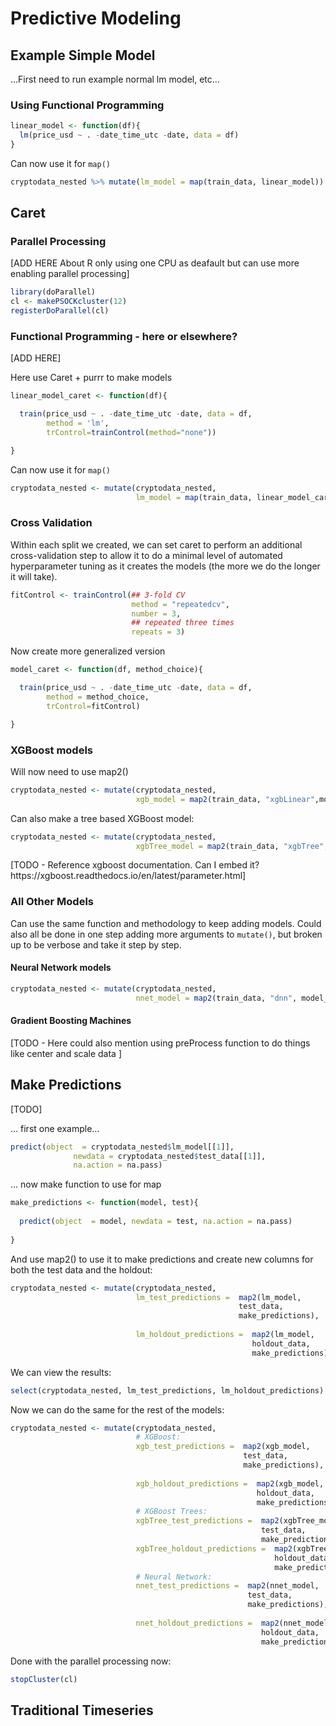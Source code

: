 # Predictive Modeling {#predictive-modeling}




## Example Simple Model

...First need to run example normal lm model, etc...


### Using Functional Programming


```r
linear_model <- function(df){
  lm(price_usd ~ . -date_time_utc -date, data = df)
}
```


Can now use it for `map()`
```r
cryptodata_nested %>% mutate(lm_model = map(train_data, linear_model))
```




## Caret

### Parallel Processing

[ADD HERE About R only using one CPU as deafault but can use more enabling parallel processing]

```r
library(doParallel)
cl <- makePSOCKcluster(12)
registerDoParallel(cl)
```

### Functional Programming - here or elsewhere?

[ADD HERE]

Here use Caret + purrr to make models

```r
linear_model_caret <- function(df){

  train(price_usd ~ . -date_time_utc -date, data = df,
        method = 'lm',
        trControl=trainControl(method="none"))

}
```

Can now use it for `map()`
```r
cryptodata_nested <- mutate(cryptodata_nested, 
                            lm_model = map(train_data, linear_model_caret))
```


### Cross Validation

Within each split we created, we can set caret to perform an additional cross-validation step to allow it to do a minimal level of automated hyperparameter tuning as it creates the models (the more we do the longer it will take).

```r
fitControl <- trainControl(## 3-fold CV
                           method = "repeatedcv",
                           number = 3,
                           ## repeated three times
                           repeats = 3)
```


<!-- [TODO - here need to explain "method" options like I did in the high-level version (use those images)] -->

Now create more generalized version
```r
model_caret <- function(df, method_choice){

  train(price_usd ~ . -date_time_utc -date, data = df,
        method = method_choice,
        trControl=fitControl)

}
```


### XGBoost models

Will now need to use map2()

```r
cryptodata_nested <- mutate(cryptodata_nested, 
                            xgb_model = map2(train_data, "xgbLinear",model_caret))
```

Can also make a tree based XGBoost model:
```r
cryptodata_nested <- mutate(cryptodata_nested, 
                            xgbTree_model = map2(train_data, "xgbTree",model_caret))
```

[TODO - Reference xgboost documentation. Can I embed it? https://xgboost.readthedocs.io/en/latest/parameter.html]

### All Other Models

Can use the same function and methodology to keep adding models. Could also all be done in one step adding more arguments to `mutate()`, but broken up to be verbose and take it step by step.

#### Neural Network models

```r
cryptodata_nested <- mutate(cryptodata_nested, 
                            nnet_model = map2(train_data, "dnn", model_caret))
```

#### Gradient Boosting Machines

<!-- ```{r} -->
<!-- cryptodata_nested <- mutate(cryptodata_nested, -->
<!--                             gbm = map2(train_data, "gbm", model_caret)) -->
<!-- ``` -->

[TODO - Here could also mention using preProcess function to do things like center and scale data ]

## Make Predictions

[TODO]

... first one example...

```r
predict(object  = cryptodata_nested$lm_model[[1]],
              newdata = cryptodata_nested$test_data[[1]],
              na.action = na.pass)
```


... now make function to use for map

```r
make_predictions <- function(model, test){
  
  predict(object  = model, newdata = test, na.action = na.pass)
  
}
```

And use map2() to use it to make predictions and create new columns for both the test data and the holdout:
```r
cryptodata_nested <- mutate(cryptodata_nested, 
                            lm_test_predictions =  map2(lm_model,
                                                   test_data,
                                                   make_predictions),
                            
                            lm_holdout_predictions =  map2(lm_model,
                                                      holdout_data,
                                                      make_predictions))
```

We can view the results:
```r
select(cryptodata_nested, lm_test_predictions, lm_holdout_predictions)
```

Now we can do the same for the rest of the models:

```r
cryptodata_nested <- mutate(cryptodata_nested, 
                            # XGBoost:
                            xgb_test_predictions =  map2(xgb_model,
                                                    test_data,
                                                    make_predictions),
                            
                            xgb_holdout_predictions =  map2(xgb_model,
                                                       holdout_data,
                                                       make_predictions),
                            # XGBoost Trees:
                            xgbTree_test_predictions =  map2(xgbTree_model,
                                                        test_data,
                                                        make_predictions),
                            xgbTree_holdout_predictions =  map2(xgbTree_model,
                                                           holdout_data,
                                                           make_predictions),
                            # Neural Network:
                            nnet_test_predictions =  map2(nnet_model,
                                                     test_data,
                                                     make_predictions),
                            
                            nnet_holdout_predictions =  map2(nnet_model,
                                                        holdout_data,
                                                        make_predictions))
```




Done with the parallel processing now:

```r
stopCluster(cl)
```




## Traditional Timeseries


<!-- [TODO - HERE TALK ABOUT ARIMA AND ETS AND MAKE MODELS! KEEP SAME STRUCTURE AND WILL BE ABLE TO DO postResample()] -->




